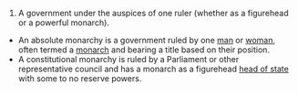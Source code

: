 #A government under the auspices of one ruler (whether as a figurehead or a powerful monarch).
*An absolute monarchy is a government ruled by one [[man]] or [[woman]], often termed a [[monarch]] and bearing a title based on their position.
*A constitutional monarchy is ruled by a Parliament or other representative council and has a monarch as a figurehead [[head of state]] with some to no reserve powers.
